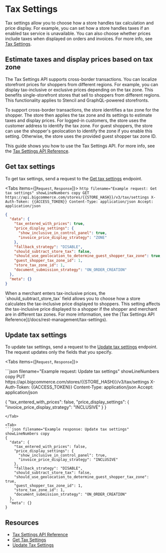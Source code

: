 # Tax Settings

Tax settings allow you to choose how a store handles tax calculation and price display. For example, you can set how a store handles taxes if an enabled tax service is unavailable. You can also choose whether prices include taxes when displayed on orders and invoices. For more info, see [Tax Settings](https://support.bigcommerce.com/s/article/Tax-Overview?language=en_US#tax-settings).

## Estimate taxes and display prices based on tax zone

The Tax Settings API supports cross-border transactions. You can localize storefront prices for shoppers from different regions. For example, you can display tax-inclusive or exclusive prices depending on the tax zone. This benefits single-storefront stores that sell to shoppers from different regions. This functionality applies to Stencil and GraphQL-powered storefronts.

To support cross-border transactions, the store identifies a tax zone for the shopper. The store then applies the tax zone and its settings to estimate taxes and display prices. For logged-in customers, the store uses the customer address to identify the tax zone. For guest shoppers, the store can use the shopper's geolocation to identify the zone if you enable this setting. Otherwise, the store uses the provided guest shopper tax zone ID.

This guide shows you how to use the Tax Settings API. For more info, see the [Tax Settings API Reference](/docs/rest-management/tax-settings). 

## Get tax settings

To get tax settings, send a request to the [Get tax settings](/docs/rest-management/tax-settings#get-tax-settings) endpoint.

<Tabs items={[`Request`, `Response`]}>
  <Tab>
    ```http filename="Example request: Get tax settings" showLineNumbers copy
    GET https://api.bigcommerce.com/stores/{{STORE_HASH}}/v3/tax/settings
    X-Auth-Token: {{ACCESS_TOKEN}}
    Content-Type: application/json
    Accept: application/json
    ```
  </Tab>
  <Tab>
  ```json filename="Example response: Get tax settings" showLineNumbers copy
  {
    "data": {
      "tax_entered_with_prices": true,
      "price_display_settings": {
        "show_inclusive_in_control_panel": true,
        "invoice_price_display_strategy": "ZONE"
      },
      "fallback_strategy": "DISABLE",
      "should_subtract_store_tax": false,
      "should_use_geolocation_to_determine_guest_shopper_tax_zone": true,
      "guest_shopper_tax_zone_id": 1,
      "store_tax_zone_id": 1,
      "document_submission_strategy": "ON_ORDER_CREATION"
    },
    "meta": {}
  }
  ```
  </Tab>
</Tabs>

<Callout type="info">
  When a merchant enters tax-inclusive prices, the `should_subtract_store_tax` field allows you to choose how a store calculates the tax-inclusive price displayed to shoppers. This setting affects the tax-inclusive price displayed to a shopper if the shopper and merchant are in different tax zones. For more information, see the [Tax Settings API Reference](/docs/rest-management/tax-settings). 
</Callout>

## Update tax settings

To update tax settings, send a request to the [Update tax settings](/docs/rest-management/tax-settings#update-tax-settings) endpoint. The request updates only the fields that you specify.

<Tabs items={[`Request`, `Response`]}>

<Tab>
```json filename="Example request: Update tax settings" showLineNumbers copy
PUT https://api.bigcommerce.com/stores/{{STORE_HASH}}/v3/tax/settings
X-Auth-Token: {{ACCESS_TOKEN}}
Content-Type: application/json
Accept: application/json

{
  "tax_entered_with_prices": false,
  "price_display_settings": {
    "invoice_price_display_strategy": "INCLUSIVE"
  }
}
```
</Tab>

<Tab>
```json filename="Example response: Update tax settings" showLineNumbers copy
{
  "data": {
    "tax_entered_with_prices": false,
    "price_display_settings": {
      "show_inclusive_in_control_panel": true,
      "invoice_price_display_strategy": "INCLUSIVE"
    },
    "fallback_strategy": "DISABLE",
    "should_subtract_store_tax": false,
    "should_use_geolocation_to_determine_guest_shopper_tax_zone": true,
    "guest_shopper_tax_zone_id": 1,
    "store_tax_zone_id": 1,
    "document_submission_strategy": "ON_ORDER_CREATION"
  },
  "meta": {}
}
```
</Tab>

</Tabs>

## Resources

- [Tax Settings API Reference](/docs/rest-management/tax-settings)
- [Get Tax Settings](/docs/rest-management/tax-settings#get-tax-settings)
- [Update Tax Settings](/docs/rest-management/tax-settings#update-tax-settings)
